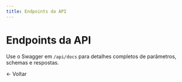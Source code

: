 ```yaml
---
title: Endpoints da API
---
```


# Endpoints da API

Use o Swagger em `/api/docs` para detalhes completos de parâmetros, schemas e respostas.


<Link
  href="/"
  style={{
    position: 'fixed',
    top: 16,
    right: 16,
    zIndex: 60,
    padding: '8px 12px',
    borderRadius: 8,
    background: 'rgba(24,24,27,0.9)',
    border: '1px solid rgba(63,63,70,0.6)',
    color: '#fff',
    textDecoration: 'none',
    backdropFilter: 'saturate(180%) blur(8px)'
  }}
>
  ← Voltar
</Link>

<div
  style={{
    position: 'fixed',
    inset: 0,
    zIndex: 50,
    width: '100vw',
    height: '100vh',
    background: 'var(--nextra-bg, #0a0a0a)'
  }}
>
  <BodyScrollLock />
  <RapiDocViewer specUrl="https://pdpx-web.vercel.app/api/docs-json" />
</div>



